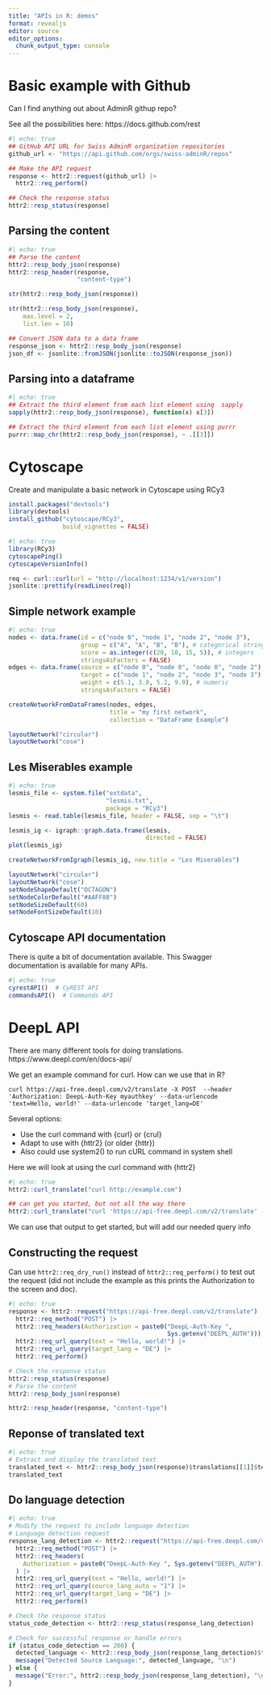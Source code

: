```yaml
---
title: "APIs in R: demos"
format: revealjs
editor: source
editor_options: 
  chunk_output_type: console
---
```


# Basic example with Github

Can I find anything out about AdminR githup repo?

See all the possibilities here: https://docs.github.com/rest

```r
#| echo: true
## GitHub API URL for Swiss AdminR organization repositories
github_url <- "https://api.github.com/orgs/swiss-adminR/repos"

## Make the API request
response <- httr2::request(github_url) |>
  httr2::req_perform()

## Check the response status
httr2::resp_status(response)
```

## Parsing the content

```r
#| echo: true
## Parse the content
httr2::resp_body_json(response)
httr2::resp_header(response,
                   "content-type")

str(httr2::resp_body_json(response))

str(httr2::resp_body_json(response),
    max.level = 2,
    list.len = 10)

## Convert JSON data to a data frame
response_json <- httr2::resp_body_json(response)
json_df <- jsonlite::fromJSON(jsonlite::toJSON(response_json))
```

## Parsing into a dataframe


```r
#| echo: true
## Extract the third element from each list element using  sapply
sapply(httr2::resp_body_json(response), function(x) x[3])

## Extract the third element from each list element using purrr
purrr::map_chr(httr2::resp_body_json(response), ~ .[[3]])
```

# Cytoscape

Create and manipulate a basic network in Cytoscape using RCy3

```r
install.packages("devtools")
library(devtools)
install_github("cytoscape/RCy3",
               build_vignettes = FALSE)
```

```r
#| echo: true
library(RCy3)
cytoscapePing()
cytoscapeVersionInfo()

req <- curl::curl(url = "http://localhost:1234/v1/version")
jsonlite::prettify(readLines(req))
```

## Simple network example

```r
#| echo: true
nodes <- data.frame(id = c("node 0", "node 1", "node 2", "node 3"),
                    group = c("A", "A", "B", "B"), # categorical strings
                    score = as.integer(c(20, 10, 15, 5)), # integers
                    stringsAsFactors = FALSE)
edges <- data.frame(source = c("node 0", "node 0", "node 0", "node 2"),
                    target = c("node 1", "node 2", "node 3", "node 3"),
                    weight = c(5.1, 3.0, 5.2, 9.9), # numeric
                    stringsAsFactors = FALSE)

createNetworkFromDataFrames(nodes, edges,
                            title = "my first network",
                            collection = "DataFrame Example")

layoutNetwork("circular")
layoutNetwork("cose")

```
## Les Miserables example

```r
#| echo: true
lesmis_file <- system.file("extdata",
                           "lesmis.txt",
                           package = "RCy3")
lesmis <- read.table(lesmis_file, header = FALSE, sep = "\t")

lesmis_ig <- igraph::graph.data.frame(lesmis,
                                      directed = FALSE)
plot(lesmis_ig)

createNetworkFromIgraph(lesmis_ig, new.title = "Les Miserables")

layoutNetwork("circular")
layoutNetwork("cose")
setNodeShapeDefault("OCTAGON")
setNodeColorDefault("#AAFF88")
setNodeSizeDefault(60)
setNodeFontSizeDefault(10)
```

## Cytoscape API documentation
There is quite a bit of documentation available. This Swagger documentation is available for many APIs.

```r
#| echo: true
cyrestAPI()  # CyREST API
commandsAPI()  # Commands API
```

# DeepL API

There are many different tools for doing translations. https://www.deepl.com/en/docs-api/

We get an example command for curl. How can we use that in R?

```         
curl https://api-free.deepl.com/v2/translate -X POST  --header 'Authorization: DeepL-Auth-Key myauthkey' --data-urlencode 'text=Hello, world!' --data-urlencode 'target_lang=DE'
```

Several options:

-   Use the curl command with {curl} or {crul}
-   Adapt to use with {httr2} (or older {httr})
-   Also could use system2() to run cURL command in system shell

Here we will look at using the curl command with {httr2}

```r
#| echo: true
httr2::curl_translate("curl http://example.com")

## can get you started, but not all the way there
httr2::curl_translate("curl 'https://api-free.deepl.com/v2/translate' -X POST --header 'Authorization: DeepL-Auth-Key myauthkey' --data-urlencode 'text=Hello, world! target_lang=DE' ", simplify_headers = FALSE)
```

We can use that output to get started, but will add our needed query info


## Constructing the request
Can use `httr2::req_dry_run()` instead of `httr2::req_perform()` to test out the request (did not include the example as this prints the Authorization to the screen and doc).

```r
#| echo: true
response <- httr2::request("https://api-free.deepl.com/v2/translate") |>
  httr2::req_method("POST") |>
  httr2::req_headers(Authorization = paste0("DeepL-Auth-Key ",
                                            Sys.getenv("DEEPL_AUTH"))) |>
  httr2::req_url_query(text = "Hello, world!") |>
  httr2::req_url_query(target_lang = "DE") |>
  httr2::req_perform()

# Check the response status
httr2::resp_status(response)
# Parse the content
httr2::resp_body_json(response)

httr2::resp_header(response, "content-type")
```

## Reponse of translated text

```r
#| echo: true
# Extract and display the translated text
translated_text <- httr2::resp_body_json(response)$translations[[1]]$text
translated_text
```

## Do language detection


```r
#| echo: true
# Modify the request to include language detection
# Language detection request
response_lang_detection <- httr2::request("https://api-free.deepl.com/v2/translate") |>
  httr2::req_method("POST") |>
  httr2::req_headers(
    Authorization = paste0("DeepL-Auth-Key ", Sys.getenv("DEEPL_AUTH"))
  ) |>
  httr2::req_url_query(text = "Hello, world!") |>
  httr2::req_url_query(source_lang_auto = "1") |>
  httr2::req_url_query(target_lang = "DE") |>
  httr2::req_perform()

# Check the response status
status_code_detection <- httr2::resp_status(response_lang_detection)

# Check for successful response or handle errors
if (status_code_detection == 200) {
  detected_language <- httr2::resp_body_json(response_lang_detection)$translations[[1]]$detected_source_language
  message("Detected Source Language:", detected_language, "\n")
} else {
  message("Error:", httr2::resp_body_json(response_lang_detection), "\n")
}
```


